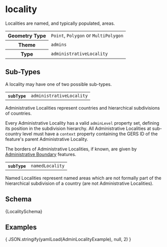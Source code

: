 
# locality

Localities are named, and typically populated, areas.

<table>
  <tr>
    <th>Geometry Type</th>
    <td><code>Point</code>, <code>Polygon</code> or <code>MultiPolygon</code></td>
  </tr>
  <tr>
    <th>Theme</th>
    <td><code>admins</code></td>
  </tr>
  <tr>
    <th>Type</th>
    <td><code>administrativeLocality</code></td>
  </tr>
</table>

## Sub-Types

A locality may have one of two possible sub-types.

<Tabs>
  <TabItem value="administrativeLocality" label="Administrative Locality" default>
    <table>
      <tr>
        <th><code>subType</code></th>
        <td><code>administrativeLocality</code></td>
      </tr>
    </table>

Administrative Localities represent countries and hierarchical
subdivisions of countries.

Every Administrative Locality has a valid `adminLevel` property set,
defining its position in the subdivision hierarchy. All Administrative
Localities at sub-country level must have a `context` property
containing the GERS ID of the feature's parent Administrative Locality.

The borders of Administrative Localities, if known, are given by
[Administrative Boundary](administrativeBoundary) features.
  </TabItem>
  <TabItem value="namedLocality" label="Named Locality">
    <table>
      <tr>
        <th><code>subType</code></th>
        <td><code>namedLocality</code></td>
      </tr>
    </table>

Named Localities represent named areas which are not formally part of
the hierarchical subdivision of a country (are not Administrative
Localities).
  </TabItem>
</Tabs>

## Schema

<Tabs>
  <TabItem value="browsable" label="Browsable" default>
    <JSONSchemaViewer schema={ yamlLoad(LocalitySchema) } resolverOptions={ generateResolverOptions({remote: true, yamlBasePath: '/admins'})}/>
  </TabItem>
  <TabItem value="yaml" label="YAML" default>
    <CodeBlock language="jsx">{LocalitySchema}</CodeBlock>
  </TabItem>
</Tabs>

## Examples

<Tabs>
  <TabItem value="administrativeLocality" label="Administrative Locality" default>
    <CodeBlock language="json">{ JSON.stringify(yamlLoad(AdminLocalityExample), null, 2) }</CodeBlock>
  </TabItem>
</Tabs>
